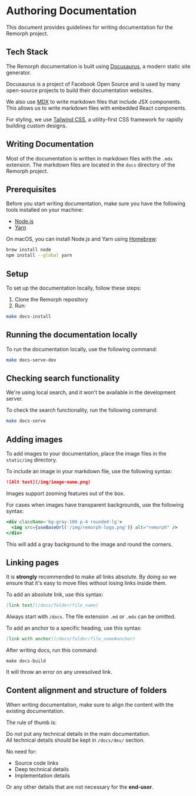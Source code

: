 
# Authoring Documentation

This document provides guidelines for writing documentation for the Remorph project.


## Tech Stack

The Remorph documentation is built using [Docusaurus](https://docusaurus.io/), a modern static site generator.

Docusaurus is a project of Facebook Open Source and is used by many open-source projects to build their documentation websites.

We also use [MDX](https://mdxjs.com/) to write markdown files that include JSX components. This allows us to write markdown files with embedded React components.

For styling, we use [Tailwind CSS](https://tailwindcss.com/), a utility-first CSS framework for rapidly building custom designs.

## Writing Documentation

Most of the documentation is written in markdown files with the `.mdx` extension.
The markdown files are located in the `docs` directory of the Remorph project.

## Prerequisites

Before you start writing documentation, make sure you have the following tools installed on your machine:
- [Node.js](https://nodejs.org/en/)
- [Yarn](https://yarnpkg.com/)

On macOS, you can install Node.js and Yarn using [Homebrew](https://brew.sh/):

```bash
brew install node
npm install --global yarn
```


## Setup

To set up the documentation locally, follow these steps:

1. Clone the Remorph repository
2. Run:

```bash
make docs-install
```

## Running the documentation locally

To run the documentation locally, use the following command:

```bash
make docs-serve-dev
```

## Checking search functionality

<Admonition type="tip" title="Tip" emoji="💡">
We're using local search, and it won't be available in the development server.
</Admonition>

To check the search functionality, run the following command:

```bash
make docs-serve
```

## Adding images

To add images to your documentation, place the image files in the `static/img` directory.

To include an image in your markdown file, use the following syntax:

```markdown
![Alt text](/img/image-name.png)
```

<Admonition type="tip" title="Tip" emoji="💡">
Images support zooming features out of the box.
</Admonition>

For cases when images have transparent backgrounds, use the following syntax:

```jsx
<div className='bg-gray-100 p-4 rounded-lg'>
  <img src={useBaseUrl('/img/remorph-logo.png')} alt="remorph" />
</div>
```

This will add a gray background to the image and round the corners.

## Linking pages

It is **strongly** recommended to make all links absolute.
By doing so we ensure that it's easy to move files without losing links inside them.

To add an absolute link, use this syntax:

```md
[link text](/docs/folder/file_name)
```

Always start with `/docs`. The file extension `.md` or `.mdx` can be omitted.

To add an anchor to a specific heading, use this syntax:

```md
[link with anchor](/docs/folder/file_name#anchor)
```

After writing docs, run this command:

```
make docs-build
```

It will throw an error on any unresolved link.


## Content alignment and structure of folders

When writing documentation, make sure to align the content with the existing documentation.

The rule of thumb is:

<div className="text-red-700 p-4 dark:text-red-400 flex justify-center items-center">
    <div className='max-w-screen-sm text-center text-balance'>
        <div className="text-2xl font-bold font-mono text-balance">
            Do not put any technical details in the main documentation.
        </div>
        <div className="text-lg font-mono">
        All technical details should be kept in <code>/docs/dev/</code> section.
        </div>
    </div>
</div>

No need for:
- Source code links
- Deep technical details
- Implementation details

Or any other details that are not necessary for the **end-user**.
